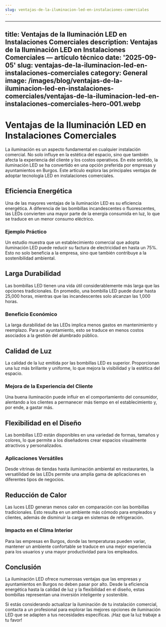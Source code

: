 ```yaml
---
slug: ventajas-de-la-iluminacion-led-en-instalaciones-comerciales
---
```












---
title: Ventajas de la Iluminación LED en Instalaciones Comerciales
description: Ventajas de la Iluminación LED en Instalaciones Comerciales — artículo
  técnico
date: '2025-09-05'
slug: ventajas-de-la-iluminacion-led-en-instalaciones-comerciales
category: General
image: /images/blog/ventajas-de-la-iluminacion-led-en-instalaciones-comerciales/ventajas-de-la-iluminacion-led-en-instalaciones-comerciales-hero-001.webp
---

# Ventajas de la Iluminación LED en Instalaciones Comerciales

La iluminación es un aspecto fundamental en cualquier instalación comercial. No solo influye en la estética del espacio, sino que también afecta la experiencia del cliente y los costos operativos. En este sentido, la iluminación LED se ha convertido en una opción preferida por empresas y ayuntamientos en Burgos. Este artículo explora las principales ventajas de adoptar tecnología LED en instalaciones comerciales.

## Eficiencia Energética

Una de las mayores ventajas de la iluminación LED es su eficiencia energética. A diferencia de las bombillas incandescentes o fluorescentes, las LEDs convierten una mayor parte de la energía consumida en luz, lo que se traduce en un menor consumo eléctrico.

### Ejemplo Práctico
Un estudio muestra que un establecimiento comercial que adopta iluminación LED puede reducir su factura de electricidad en hasta un 75%. Esto no solo beneficia a la empresa, sino que también contribuye a la sostenibilidad ambiental.

## Larga Durabilidad

Las bombillas LED tienen una vida útil considerablemente más larga que las opciones tradicionales. En promedio, una bombilla LED puede durar hasta 25,000 horas, mientras que las incandescentes solo alcanzan las 1,000 horas.

### Beneficio Económico
La larga durabilidad de las LEDs implica menos gastos en mantenimiento y reemplazo. Para un ayuntamiento, esto se traduce en menos costos asociados a la gestión del alumbrado público.

## Calidad de Luz

La calidad de la luz emitida por las bombillas LED es superior. Proporcionan una luz más brillante y uniforme, lo que mejora la visibilidad y la estética del espacio.

### Mejora de la Experiencia del Cliente
Una buena iluminación puede influir en el comportamiento del consumidor, alentando a los clientes a permanecer más tiempo en el establecimiento y, por ende, a gastar más.

## Flexibilidad en el Diseño

Las bombillas LED están disponibles en una variedad de formas, tamaños y colores, lo que permite a los diseñadores crear espacios visualmente atractivos y personalizados.

### Aplicaciones Versátiles
Desde vitrinas de tiendas hasta iluminación ambiental en restaurantes, la versatilidad de las LEDs permite una amplia gama de aplicaciones en diferentes tipos de negocios.

## Reducción de Calor

Las luces LED generan menos calor en comparación con las bombillas tradicionales. Esto resulta en un ambiente más cómodo para empleados y clientes, además de disminuir la carga en sistemas de refrigeración.

### Impacto en el Clima Interior
Para las empresas en Burgos, donde las temperaturas pueden variar, mantener un ambiente confortable se traduce en una mejor experiencia para los usuarios y una mayor productividad para los empleados.

## Conclusión

La iluminación LED ofrece numerosas ventajas que las empresas y ayuntamientos en Burgos no deben pasar por alto. Desde la eficiencia energética hasta la calidad de luz y la flexibilidad en el diseño, estas bombillas representan una inversión inteligente y sostenible.

Si estás considerando actualizar la iluminación de tu instalación comercial, contacta a un profesional para explorar las mejores opciones de iluminación LED que se adapten a tus necesidades específicas. ¡Haz que la luz trabaje a tu favor!